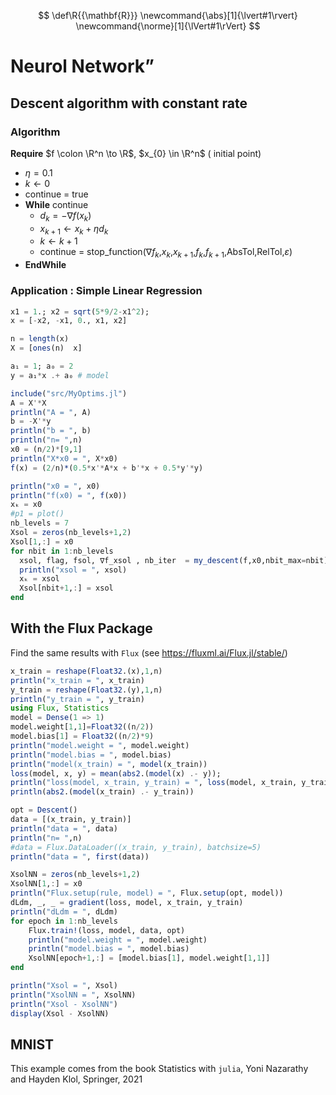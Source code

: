 ::: {.hidden}
$$
 \def\R{{\mathbf{R}}}
 \newcommand{\abs}[1]{\lvert#1\rvert} 
 \newcommand{\norme}[1]{\lVert#1\rVert}
$$
:::

# Neurol Network"

## Descent algorithm with constant rate

### Algorithm

**Require** $f \colon \R^n \to \R$, $x_{0} \in \R^n$ ( initial point) 

* $\eta = 0.1$
* $k \gets 0$
* continue = true
* **While** continue 
    + $d_k = -\nabla f(x_k)$
    + $x_{k+1} \gets x_{k} + \eta d_{k}$  
    + $k \gets k + 1$
    + continue = stop_function($\nabla f_k$,$x_k$,$x_{k+1}$,$f_k$,$f_{k+1}$,AbsTol,RelTol,$\varepsilon$)
* **EndWhile**

### Application  : Simple Linear Regression

```julia
x1 = 1.; x2 = sqrt(5*9/2-x1^2);
x = [-x2, -x1, 0., x1, x2]

n = length(x)
X = [ones(n)  x]

a₁ = 1; a₀ = 2
y = a₁*x .+ a₀ # model

include("src/MyOptims.jl")
A = X'*X
println("A = ", A)
b = -X'*y
println("b = ", b)
println("n= ",n)
x0 = (n/2)*[9,1]
println("X*x0 = ", X*x0)
f(x) = (2/n)*(0.5*x'*A*x + b'*x + 0.5*y'*y) 

println("x0 = ", x0)
println("f(x0) = ", f(x0))
xₖ = x0
#p1 = plot()
nb_levels = 7
Xsol = zeros(nb_levels+1,2)
Xsol[1,:] = x0
for nbit in 1:nb_levels
  xsol, flag, fsol, ∇f_xsol , nb_iter  = my_descent(f,x0,nbit_max=nbit)
  println("xsol = ", xsol)
  xₖ = xsol
  Xsol[nbit+1,:] = xsol
end
```

## With the Flux Package
Find the same results with `Flux` (see <https://fluxml.ai/Flux.jl/stable/>) 
```julia
x_train = reshape(Float32.(x),1,n)
println("x_train = ", x_train)
y_train = reshape(Float32.(y),1,n)
println("y_train = ", y_train)
using Flux, Statistics
model = Dense(1 => 1)
model.weight[1,1]=Float32((n/2))
model.bias[1] = Float32((n/2)*9)
println("model.weight = ", model.weight)
println("model.bias = ", model.bias)
println("model(x_train) = ", model(x_train))
loss(model, x, y) = mean(abs2.(model(x) .- y));
println("loss(model, x_train, y_train) = ", loss(model, x_train, y_train))
println(abs2.(model(x_train) .- y_train))

opt = Descent()
data = [(x_train, y_train)]
println("data = ", data)
println("n= ",n)
#data = Flux.DataLoader((x_train, y_train), batchsize=5)
println("data = ", first(data))

XsolNN = zeros(nb_levels+1,2)
XsolNN[1,:] = x0
println("Flux.setup(rule, model) = ", Flux.setup(opt, model))
dLdm, _, _ = gradient(loss, model, x_train, y_train)
println("dLdm = ", dLdm)
for epoch in 1:nb_levels
    Flux.train!(loss, model, data, opt)
    println("model.weight = ", model.weight)
    println("model.bias = ", model.bias)
    XsolNN[epoch+1,:] = [model.bias[1], model.weight[1,1]]
end

println("Xsol = ", Xsol)
println("XsolNN = ", XsolNN)
println("Xsol - XsolNN")
display(Xsol - XsolNN)
```

## MNIST
This example comes from the book Statistics with `julia`,
 Yoni Nazarathy and Hayden Klol, Springer, 2021